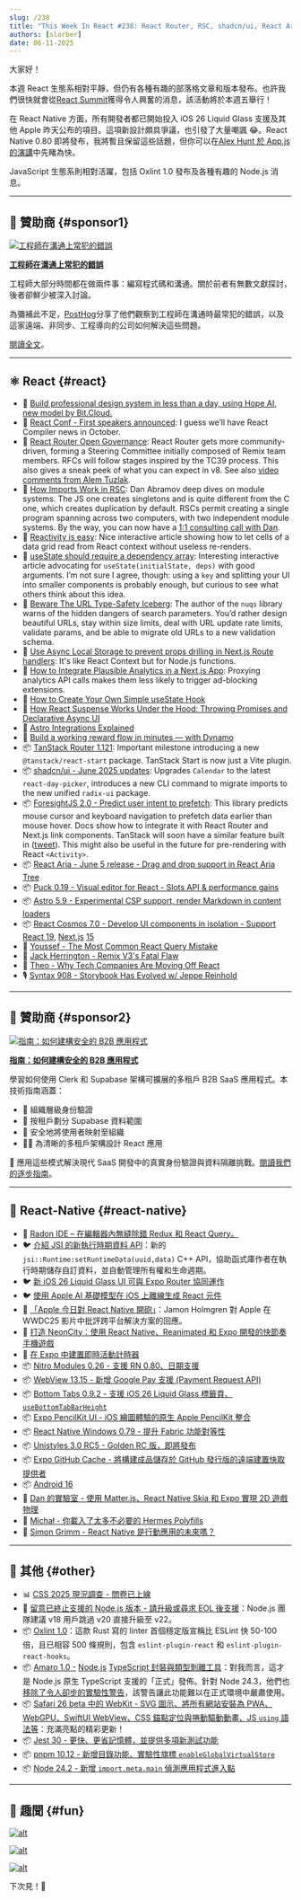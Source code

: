 ```yaml
---
slug: /238
title: "This Week In React #238: React Router, RSC, shadcn/ui, React Aria, TanStack, ForesightJS, Cosmos | iOS 26, JSI, Nitro, WebView, Windows, Tabs, PencilKit | Node, Oxlint, Amaro, Jest, WebKit, pnpm"
authors: [slorber]
date: 06-11-2025
---
```


大家好！

本週 React 生態系相對平靜，但仍有各種有趣的部落格文章和版本發布。也許我們很快就會從[React Summit](https://reactsummit.com/)獲得令人興奮的消息，該活動將於本週五舉行！

在 React Native 方面，所有開發者都已開始投入 iOS 26 Liquid Glass 支援及其他 Apple 昨天公布的項目。這項新設計頗具爭議，也引發了大量嘲諷 😂。React Native 0.80 即將發布，我將暫且保留這些話題，但你可以在[Alex Hunt 於 App.js 的演講](https://www.youtube.com/live/UTaJlqhTk2g?t=6520s)中先睹為快。

JavaScript 生態系則相對活躍，包括 Oxlint 1.0 發布及各種有趣的 Node.js 消息。

<!-- truncate -->


<Support />

---

## 💸 贊助商 {#sponsor1}

[![工程師在溝通上常犯的錯誤](/emails/issues/238/getwrong.jpg)](https://go.posthog.com/twir-jun11)

**[工程師在溝通上常犯的錯誤](https://go.posthog.com/twir-jun11)**

工程師大部分時間都在做兩件事：編寫程式碼和溝通。關於前者有無數文獻探討，後者卻鮮少被深入討論。

為彌補此不足，[PostHog](https://go.posthog.com/twir-jun11-ph)分享了他們觀察到工程師在溝通時最常犯的錯誤，以及這家遠端、非同步、工程導向的公司如何解決這些問題。

[閱讀全文](https://go.posthog.com/twir-jun11)。

---

## ⚛️ React {#react}

- 💸 [Build professional design system in less than a day, using Hope AI, new model by Bit.Cloud.](https://bit.cloud/solutions/design-systems?utm_source=ThisWeekInReact&campaign=DesignSystem)
- 🦋 [React Conf \- First speakers announced](https://bsky.app/profile/react.dev/post/3lqxleaezcs2p): I guess we’ll have React Compiler news in October.
- 📣 [React Router Open Governance](https://remix.run/blog/rr-governance): React Router gets more community-driven, forming a Steering Committee initially composed of Remix team members. RFCs will follow stages inspired by the TC39 process. This also gives a sneak peek of what you can expect in v8. See also [video comments from Alem Tuzlak](https://www.youtube.com/watch?v=qh2TRkNnyVw).
- 📜 [How Imports Work in RSC](https://overreacted.io/how-imports-work-in-rsc/): Dan Abramov deep dives on module systems. The JS one creates singletons and is quite different from the C one, which creates duplication by default. RSCs permit creating a single program spanning across two computers, with two independent module systems. By the way, you can now have a [1:1 consulting call with Dan](https://overreacted.io/im-doing-a-little-consulting/).
- 📜 [Reactivity is easy](https://romgrk.com/posts/reactivity-is-easy/): Nice interactive article showing how to let cells of a data grid read from React context without useless re-renders.
- 📜 [useState should require a dependency array](https://bikeshedd.ing/posts/use_state_should_require_a_dependency_array/): Interesting interactive article advocating for `useState(initialState, deps)` with good arguments. I’m not sure I agree, though: using a `key` and splitting your UI into smaller components is probably enough, but curious to see what others think about this idea.
- 📜 [Beware The URL Type-Safety Iceberg](https://nuqs.47ng.com/blog/beware-the-url-type-safety-iceberg): The author of the `nuqs` library warns of the hidden dangers of search parameters. You’d rather design beautiful URLs, stay within size limits, deal with URL update rate limits, validate params, and be able to migrate old URLs to a new validation schema.
- 📜 [Use Async Local Storage to prevent props drilling in Next.js Route handlers](https://www.nico.fyi/blog/async-local-storage-to-prevent-props-drilling): It's like React Context but for Node.js functions.
- 📜 [How to Integrate Plausible Analytics in a Next.js App](https://mxd.codes/articles/how-to-integrate-plausible-analytics-in-a-next-js-app-without-getting-blocked): Proxying analytics API calls makes them less likely to trigger ad-blocking extensions.
- 📜 [How to Create Your Own Simple useState Hook](https://www.deepintodev.com/blog/how-to-create-your-own-simple-use-state-hook)
- 📜 [How React Suspense Works Under the Hood: Throwing Promises and Declarative Async UI](https://www.epicreact.dev/how-react-suspense-works-under-the-hood-throwing-promises-and-declarative-async-ui-plbrh)
- 📜 [Astro Integrations Explained](https://lou.gg/blog/astro-integrations-explained)
- 💸 [Build a working reward flow in minutes — with Dynamo](https://whitelabel-loyalty.com/products/dynamo/?utm_source=email&utm_medium=newsletter&utm_campaign=react)
- 📦 [TanStack Router 1.121](https://github.com/TanStack/router/discussions/2863#discussioncomment-13104960): Important milestone introducing a new `@tanstack/react-start` package. TanStack Start is now just a Vite plugin.
- 📦 [shadcn/ui \- June 2025 updates](https://ui.shadcn.com/docs/changelog): Upgrades `Calendar` to the latest `react-day-picker`, introduces a new CLI command to migrate imports to the new unified `radix-ui` package.
- 📦 [ForesightJS 2.0 \- Predict user intent to prefetch](https://foresightjs.com/): This library predicts mouse cursor and keyboard navigation to prefetch data earlier than mouse hover. Docs show how to integrate it with React Router and Next.js link components. TanStack will soon have a similar feature built in ([tweet](https://x.com/tannerlinsley/status/1908723776650355111)). This might also be useful in the future for pre-rendering with React `<Activity>`.
- 📦 [React Aria \- June 5 release \- Drag and drop support in React Aria Tree](https://react-spectrum.adobe.com/releases/2025-06-05.html)
- 📦 [Puck 0.19 \- Visual editor for React \- Slots API & performance gains](https://puckeditor.com/blog/puck-019)
- 📦 [Astro 5.9 \- Experimental CSP support, render Markdown in content loaders](https://astro.build/blog/astro-590/)
- 📦 [React Cosmos 7.0 \- Develop UI components in isolation \- Support React 19,](https://github.com/react-cosmos/react-cosmos/releases/tag/v7.0.0) [Next.js](http://Next.js) [15](https://github.com/react-cosmos/react-cosmos/releases/tag/v7.0.0)
- 🎥 [Youssef \- The Most Common React Query Mistake](https://www.youtube.com/watch?v=JVcZLEFaC2M)
- 🎥 [Jack Herrington \- Remix V3's Fatal Flaw](https://www.youtube.com/watch?v=5SPqO6NR_Bg)
- 🎥 [Theo \- Why Tech Companies Are Moving Off React](https://www.youtube.com/watch?v=HBpOzj-iBUg)
- 🎙️ [Syntax 908 \- Storybook Has Evolved w/ Jeppe Reinhold](https://syntax.fm/show/908/storybook-has-evolved-w-jeppe-reinhold)

<SubscribeFormEmbed placement="middle" />

---

## 💸 贊助商 {#sponsor2}

[![指南：如何建構安全的 B2B 應用程式](/emails/issues/238/LinkedInReddit.jpg)](https://go.clerk.com/vKxY0Sv)

**[指南：如何建構安全的 B2B 應用程式](https://go.clerk.com/vKxY0Sv)**

學習如何使用 Clerk 和 Supabase 架構可擴展的多租戶 B2B SaaS 應用程式。本技術指南涵蓋：

- 🔐 組織層級身份驗證
- 👥 按租戶劃分 Supabase 資料範圍
- 🧩 安全地將使用者映射至組織
- 🧑‍💻 為清晰的多租戶架構設計 React 應用

🚀 應用這些模式解決現代 SaaS 開發中的真實身份驗證與資料隔離挑戰。[閱讀我們的逐步指南](https://go.clerk.com/vKxY0Sv)。

---

## 📱 React-Native {#react-native}

- 💸 [Radon IDE – 在編輯器內無縫除錯 Redux 和 React Query。](https://ide.swmansion.com/?utm_source=thisweekinreact.com)
- 🐦 [介紹 JSI 的新執行時期資料 API](https://x.com/tmikov/status/1932149053116313703)：新的 `jsi::Runtime:setRuntimeData(uuid,data)` C++ API，協助函式庫作者在執行時期儲存自訂資料，並自動管理所有權和生命週期。
- 🐦 [新 iOS 26 Liquid Glass UI 可與 Expo Router 協同運作](https://x.com/Baconbrix/status/1932194950403232110)
- 🐦 [使用 Apple AI 基礎模型在 iOS 上離線生成 React 元件](https://x.com/Baconbrix/status/1932385006321860909)
- 🧵 [「Apple 今日對 React Native 開砲」](https://x.com/jamonholmgren/status/1932200003096990131)：Jamon Holmgren 對 Apple 在 WWDC25 影片中批評跨平台解決方案的回應。
- 📜 [打造 NeonCity：使用 React Native、Reanimated 和 Expo 開發的快節奏手機遊戲](https://expo.dev/blog/mobile-game-development-with-expo)
- 📜 [在 Expo 中建置即時活動計時器](https://tarikpinarci.com/blog/expo-live-activity-timer)
- 📦 [Nitro Modules 0.26 - 支援 RN 0.80、日期支援](https://github.com/mrousavy/nitro/releases/tag/v0.26.0)
- 📦 [WebView 13.15 - 新增 Google Pay 支援 (Payment Request API)](https://github.com/react-native-webview/react-native-webview/releases/tag/v13.15.0)
- 📦 [Bottom Tabs 0.9.2 - 支援 iOS 26 Liquid Glass 標籤頁、`useBottomTabBarHeight`](https://github.com/callstackincubator/react-native-bottom-tabs/releases/tag/react-native-bottom-tabs%400.9.2)
- 📦 [Expo PencilKit UI - iOS 繪圖體驗的原生 Apple PencilKit 整合](https://github.com/tarikfp/expo-pencilkit-ui)
- 📦 [React Native Windows 0.79 - 提升 Fabric 功能對等性](https://github.com/microsoft/react-native-windows/releases/tag/react-native-windows_v0.79.0)
- 📦 [Unistyles 3.0 RC5 - Golden RC 版，即將發布](https://github.com/jpudysz/react-native-unistyles/releases/tag/v3.0.0-rc.5)
- 📦 [Expo GitHub Cache - 將構建成品儲存於 GitHub 發行版的遠端建置快取提供者](https://github.com/Robert27/expo-github-cache)
- 📦 [Android 16](https://blog.google/products/android/android-16/)
- 🎥 [Dan 的實驗室 - 使用 Matter.js、React Native Skia 和 Expo 實現 2D 遊戲物理](https://www.youtube.com/watch?v=fxxaOu6pLnU)
- 🎥 [Michał - 你載入了太多不必要的 Hermes Polyfills](https://www.youtube.com/watch?v=_Yo1kHz7h_I)
- 🎥 [Simon Grimm - React Native 是行動應用的未來嗎？](https://www.youtube.com/watch?v=r9pmtMmbHus)

---

## 🔀 其他 {#other}

- 📊 [CSS 2025 現況調查 \- 問卷已上線](https://survey.devographics.com/en-US/survey/state-of-css/2025)
- 📜 [留意已終止支援的 Node.js 版本 \- 請升級或尋求 EOL 後支援](https://nodejs.org/en/blog/announcements/node-18-eol-support)：Node.js 團隊建議 v18 用戶跳過 v20 直接升級至 v22。
- 📦 [Oxlint 1.0](https://oxc.rs/blog/2025-06-10-oxlint-stable)：這款 Rust 寫的 linter 首個穩定版宣稱比 ESLint 快 50-100 倍，且已相容 500 條規則，包含 `eslint-plugin-react` 和 `eslint-plugin-react-hooks`。
- 📦 [Amaro 1.0 \-](https://github.com/nodejs/amaro/releases/tag/v1.0.0) [Node.js](http://Node.js) [TypeScript 封裝與類型剝離工具](https://github.com/nodejs/amaro/releases/tag/v1.0.0)：對我而言，這才是 Node.js 原生 TypeScript 支援的「正式」發佈。針對 Node 24.3，他們也[移除了令人卻步的實驗性警告](https://github.com/nodejs/node/pull/58643)，該警告讓此功能難以在正式環境中嚴肅使用。
- 📦 [Safari 26 beta 中的 WebKit \- SVG 圖示、將所有網站安裝為 PWA、WebGPU、SwiftUI WebView、CSS 錨點定位與捲動驅動動畫、JS `using` 語法等](https://webkit.org/blog/16993/news-from-wwdc25-web-technology-coming-this-fall-in-safari-26-beta/)：充滿亮點的精彩更新！
- 📦 [Jest 30 \- 更快、更省記憶體，並提供多項新測試功能](https://jestjs.io/blog/2025/06/04/jest-30)
- 📦 [pnpm 10.12 \- 新增目錄功能、實驗性旗標 `enableGlobalVirtualStore`](https://github.com/pnpm/pnpm/releases/tag/v10.12.1)
- 📦 [Node 24.2 \- 新增 `import.meta.main` 偵測應用程式進入點](https://nodejs.org/en/blog/release/v24.2.0)

---

## 🤭 趣聞 {#fun}

[![alt](/emails/issues/238/meme.jpg)](https://x.com/thekitze/status/1932132390937530421)

[![alt](/emails/issues/238/meme2.jpg)](https://x.com/cedric_dev/status/1932553258121457808)

[![alt](/emails/issues/238/meme3.jpg)](https://x.com/thymikee/status/1932123405459075466)

下次見！👋